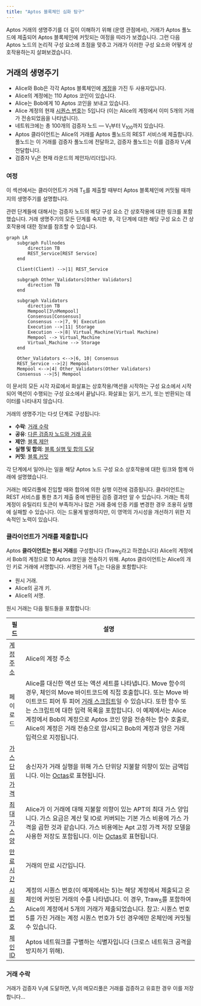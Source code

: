 ```yaml
---
title: "Aptos 블록체인 심화 탐구"
---
```



Aptos 거래의 생명주기를 더 깊이 이해하기 위해 (운영 관점에서), 거래가 Aptos 풀노드에 제출되어 Aptos 블록체인에 커밋되는 여정을 따라가 보겠습니다. 그런 다음 Aptos 노드의 논리적 구성 요소에 초점을 맞추고 거래가 이러한 구성 요소와 어떻게 상호작용하는지 살펴보겠습니다.

## 거래의 생명주기

- Alice와 Bob은 각각 Aptos 블록체인에 [계정](/ko/network/glossary#account)을 가진 두 사용자입니다.
- Alice의 계정에는 110 Aptos 코인이 있습니다.
- Alice는 Bob에게 10 Aptos 코인을 보내고 있습니다.
- Alice 계정의 현재 [시퀀스 번호](/ko/network/glossary#sequence-number)는 5입니다 (이는 Alice의 계정에서 이미 5개의 거래가 전송되었음을 나타냅니다).
- 네트워크에는 총 100개의 검증자 노드 — V<sub>1</sub>부터 V<sub>100</sub>까지 있습니다.
- Aptos 클라이언트는 Alice의 거래를 Aptos 풀노드의 REST 서비스에 제출합니다. 풀노드는 이 거래를 검증자 풀노드에 전달하고, 검증자 풀노드는 이를 검증자 V<sub>1</sub>에 전달합니다.
- 검증자 V<sub>1</sub>은 현재 라운드의 제안자/리더입니다.

### 여정

이 섹션에서는 클라이언트가 거래 T<sub>5</sub>를 제출할 때부터 Aptos 블록체인에 커밋될 때까지의 생명주기를 설명합니다.

관련 단계들에 대해서는 검증자 노드의 해당 구성 요소 간 상호작용에 대한 링크를 포함했습니다. 거래 생명주기의 모든 단계를 숙지한 후, 각 단계에 대한 해당 구성 요소 간 상호작용에 대한 정보를 참조할 수 있습니다.

```mermaid
graph LR
    subgraph Fullnodes
        direction TB
        REST_Service[REST Service]
    end

    Client(Client) -->|1| REST_Service

    subgraph Other_Validators[Other Validators]
        direction TB
    end

    subgraph Validators
        direction TB
        Mempool[3\nMempool]
        Consensus[Consensus]
        Consensus -->|7, 9| Execution
        Execution -->|11| Storage
        Execution -->|8| Virtual_Machine(Virtual Machine)
        Mempool --> Virtual_Machine
        Virtual_Machine --> Storage
    end

    Other_Validators <-->|6, 10| Consensus
    REST_Service -->|2| Mempool
    Mempool <-->|4| Other_Validators(Other Validators)
    Consensus -->|5| Mempool
```

<Aside type="note">
  이 문서의 모든 시각 자료에서 화살표는 상호작용/액션을 시작하는 구성 요소에서 시작되어
  액션이 수행되는 구성 요소에서 끝납니다. 화살표는 읽기, 쓰기, 또는 반환되는 데이터를
  나타내지 않습니다.
</Aside>

거래의 생명주기는 다섯 단계로 구성됩니다:

- **수락**: [거래 수락](#accepting-the-transaction)
- **공유**: [다른 검증자 노드와 거래 공유](#sharing-the-transaction-with-other-validator-nodes)
- **제안**: [블록 제안](#proposing-the-block)
- **실행 및 합의**: [블록 실행 및 합의 도달](#executing-the-block-and-reaching-consensus)
- **커밋**: [블록 커밋](#committing-the-block)

각 단계에서 일어나는 일을 해당 Aptos 노드 구성 요소 상호작용에 대한 링크와 함께 아래에 설명했습니다.

<Aside type="caution">
  거래는 메모리풀에 진입할 때와 합의에 의한 실행 이전에 검증됩니다.
  클라이언트는 REST 서비스를 통한 초기 제출 중에 반환된 검증 결과만 알 수 있습니다.
  거래는 특히 계정이 유틸리티 토큰이 부족하거나 많은 거래 중에 인증 키를 변경한 경우
  조용히 실행에 실패할 수 있습니다. 이는 드물게 발생하지만, 이 영역의 가시성을 개선하기 위한
  지속적인 노력이 있습니다.
</Aside>

### 클라이언트가 거래를 제출합니다

Aptos **클라이언트는 원시 거래**를 구성합니다 (Traw<sub>5</sub>라고 하겠습니다) Alice의 계정에서 Bob의 계정으로 10 Aptos 코인을 전송하기 위해. Aptos 클라이언트는 Alice의 개인 키로 거래에 서명합니다. 서명된 거래 T<sub>5</sub>는 다음을 포함합니다:

- 원시 거래.
- Alice의 공개 키.
- Alice의 서명.

원시 거래는 다음 필드들을 포함합니다:

| 필드                                                                               | 설명                                                                                                                                                                                                                                                                                                                                                                                                                                                                                                                                                                                            |
| ------------------------------------------------------------------------------------ | ------------------------------------------------------------------------------------------------------------------------------------------------------------------------------------------------------------------------------------------------------------------------------------------------------------------------------------------------------------------------------------------------------------------------------------------------------------------------------------------------------------------------------------------------------------------------------------------------------ |
| [계정 주소](/ko/network/glossary#account-address)                             | Alice의 계정 주소                                                                                                                                                                                                                                                                                                                                                                                                                                                                                                                                                                           |
| 페이로드                                                                              | Alice를 대신한 액션 또는 액션 세트를 나타냅니다. Move 함수의 경우, 체인의 Move 바이트코드에 직접 호출합니다. 또는 Move 바이트코드 피어 투 피어 [거래 스크립트](/ko/network/glossary#transaction-script)일 수 있습니다. 또한 함수 또는 스크립트에 대한 입력 목록을 포함합니다. 이 예제에서는 Alice 계정에서 Bob의 계정으로 Aptos 코인 양을 전송하는 함수 호출로, Alice의 계정은 거래 전송으로 암시되고 Bob의 계정과 양은 거래 입력으로 지정됩니다. |
| [가스 단위 가격](/ko/network/glossary#gas-unit-price)                               | 송신자가 거래 실행을 위해 가스 단위당 지불할 의향이 있는 금액입니다. 이는 [Octas](/ko/network/glossary#octa)로 표현됩니다.                                                                                                                                                                                                                                                                                                                                                                                                                                                                       |
| [최대 가스 양](/ko/network/glossary#maximum-gas-amount)                       | Alice가 이 거래에 대해 지불할 의향이 있는 APT의 최대 가스 양입니다. 가스 요금은 계산 및 IO로 커버되는 기본 가스 비용에 가스 가격을 곱한 것과 같습니다. 가스 비용에는 Apt 고정 가격 저장 모델을 사용한 저장도 포함됩니다. 이는 [Octas](/ko/network/glossary#octa)로 표현됩니다.                                                                                                                                                                                                                                                                                                   |
| [만료 시간](/ko/network/glossary#expiration-time)                             | 거래의 만료 시간입니다.                                                                                                                                                                                                                                                                                                                                                                                                                                                                                                                                                                    |
| [시퀀스 번호](/ko/network/glossary#sequence-number)                             | 계정의 시퀀스 번호(이 예제에서는 5)는 해당 계정에서 제출되고 온체인에 커밋된 거래의 수를 나타냅니다. 이 경우, Traw<sub>5</sub>를 포함하여 Alice의 계정에서 5개의 거래가 제출되었습니다. 참고: 시퀀스 번호 5를 가진 거래는 계정 시퀀스 번호가 5인 경우에만 온체인에 커밋될 수 있습니다.                                                                                                                                                                                                                                                                                                      |
| [체인 ID](https://github.com/aptos-labs/aptos-core/blob/main/types/src/chain_id.rs) | Aptos 네트워크를 구별하는 식별자입니다 (크로스 네트워크 공격을 방지하기 위해).                                                                                                                                                                                                                                                                                                                                                                                                                                                                                                                                |

### 거래 수락

거래가 검증자 V<sub>1</sub>에 도달하면, V<sub>1</sub>의 메모리풀은 거래를 검증하고 유효한 경우 이를 저장합니다...
